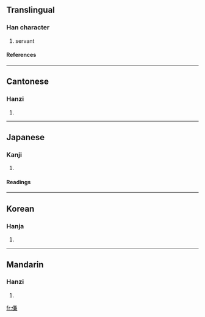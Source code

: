 ==Translingual==
===Han character===
{{Han char|rad=人|as=10|sn=12|four=2823<sub>7</sub>|canj=人廿X金 (OTXC)}}
# servant
====References====
{{Han ref|kx=0113.160|dkj=00962|dj=0241.060|hdz=10205.090|uh=5094|ud=20628|bh=D853|bd=55379}}
----
==Cantonese==
===Hanzi===
{{yue-hanzi|jyut=|y=him3}}
# {{defn|Cantonese}}
----
==Japanese==
===Kanji===
{{ja-kanji|grade=|rs=人10}}
# {{defn|Japanese}}
====Readings====
{{ja-readings|on=[[けん]] (ken)|kun=[[したがう]] (shitagau), [[はべる]] (haberu), [[つかえる]] (tsukaeru)}}
----
==Korean==
===Hanja===
{{ko-hanja|hangeul=겸|rv=gyeom|mr=kyŏm}}
# {{defn|Korean}}
----
==Mandarin==
===Hanzi===
{{cmn-hanzi|pin=[[qiàn]] (qian4)|wg=ch'ien<sup>4</sup>}}
# {{defn|Mandarin}}

[[fr:傔]]